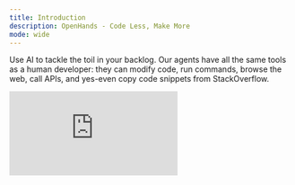 ```yaml
---
title: Introduction
description: OpenHands - Code Less, Make More
mode: wide
---
```

Use AI to tackle the toil in your backlog. Our agents have all the same tools as a human developer: they can modify code, run commands, browse the web, call APIs, and yes-even copy code snippets from StackOverflow.

<iframe
  className="w-full aspect-video"
  src="https://www.youtube.com/embed/oB4JR98KRAA"
  title="YouTube video player"
  frameborder="0"
  allow="accelerometer; autoplay; clipboard-write; encrypted-media; gyroscope; picture-in-picture"
  allowfullscreen
></iframe>
